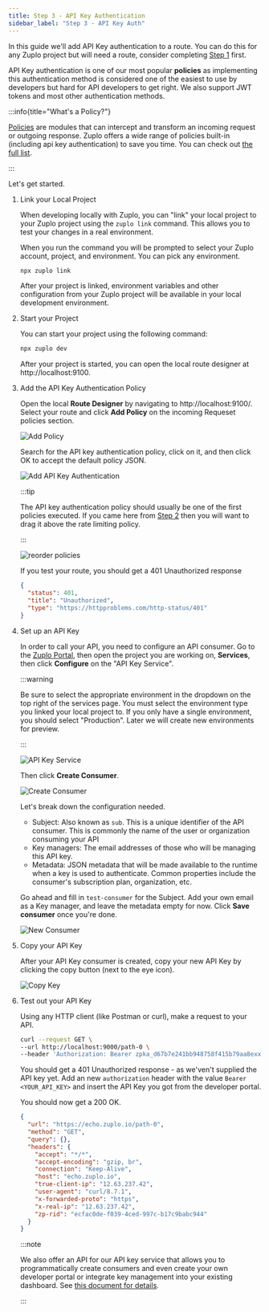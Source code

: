 ```yaml
---
title: Step 3 - API Key Authentication
sidebar_label: "Step 3 - API Key Auth"
---
```


<QuickstartPicker
  mode="local"
  alternateLink="/articles/step-3-add-api-key-auth"
/>

In this guide we'll add API Key authentication to a route. You can do this for
any Zuplo project but will need a route, consider completing
[Step 1](./step-1-setup-basic-gateway.mdx) first.

API Key authentication is one of our most popular **policies** as implementing
this authentication method is considered one of the easiest to use by developers
but hard for API developers to get right. We also support JWT tokens and most
other authentication methods.

:::info{title="What's a Policy?"}

[Policies](./policies.mdx) are modules that can intercept and transform an
incoming request or outgoing response. Zuplo offers a wide range of policies
built-in (including api key authentication) to save you time. You can check out
[the full list](./policies.mdx).

:::

Let's get started.

<Stepper>

1.  Link your Local Project

    When developing locally with Zuplo, you can "link" your local project to
    your Zuplo project using the `zuplo link` command. This allows you to test
    your changes in a real environment.

    When you run the command you will be prompted to select your Zuplo account,
    project, and environment. You can pick any environment.

    ```bash
    npx zuplo link
    ```

    After your project is linked, environment variables and other configuration
    from your Zuplo project will be available in your local development
    environment.

1.  Start your Project

    You can start your project using the following command:

    ```bash
    npx zuplo dev
    ```

    After your project is started, you can open the local route designer at
    http://localhost:9100.

1.  Add the API Key Authentication Policy

    Open the local **Route Designer** by navigating to http://localhost:9100/.
    Select your route and click **Add Policy** on the incoming Requeset policies
    section.

    <BrowserScreenshot url="http://localhost:9100/?path=routes.oas.json">

    ![Add Policy](../../public/media/step-3-add-api-key-auth-local/image.png)

    </BrowserScreenshot>

    Search for the API key authentication policy, click on it, and then click OK
    to accept the default policy JSON.

    <ModalScreenshot>

    ![Add API Key Authentication](../../public/media/step-3-add-api-key-auth/choose-policy.png)

    </ModalScreenshot>

    :::tip

    The API key authentication policy should usually be one of the first
    policies executed. If you came here from
    [Step 2](./step-2-add-rate-limiting.mdx) then you will want to drag it above
    the rate limiting policy.

    :::

    ![reorder policies](../../public/media/step-3-add-api-key-auth/image-1.gif)

    If you test your route, you should get a 401 Unauthorized response

    ```json
    {
      "status": 401,
      "title": "Unauthorized",
      "type": "https://httpproblems.com/http-status/401"
    }
    ```

1.  Set up an API Key

    In order to call your API, you need to configure an API consumer. Go to the
    [Zuplo Portal](https://portal.zuplo.com), then open the project you are
    working on, **Services**, then click **Configure** on the "API Key Service".

    :::warning

    Be sure to select the appropriate environment in the dropdown on the top
    right of the services page. You must select the environment type you linked
    your local project to. If you only have a single environment, you should
    select "Production". Later we will create new environments for preview.

    :::

    ![API Key Service](../../public/media/step-3-add-api-key-auth/image-2.png)

    Then click **Create Consumer**.

    ![Create Consumer](../../public/media/step-2-add-api-key-auth/image-8.png)

    Let's break down the configuration needed.
    - Subject: Also known as `sub`. This is a unique identifier of the API
      consumer. This is commonly the name of the user or organization consuming
      your API
    - Key managers: The email addresses of those who will be managing this API
      key.
    - Metadata: JSON metadata that will be made available to the runtime when a
      key is used to authenticate. Common properties include the consumer's
      subscription plan, organization, etc.

    Go ahead and fill in `test-consumer` for the Subject. Add your own email as
    a Key manager, and leave the metadata empty for now. Click **Save consumer**
    once you're done.

    <ModalScreenshot>

    ![New Consumer](../../public/media/step-3-add-api-key-auth/image-3.png)

    </ModalScreenshot>

1.  Copy your API Key

    After your API Key consumer is created, copy your new API Key by clicking
    the copy button (next to the eye icon).

    ![Copy Key](../../public/media/step-3-add-api-key-auth/image-4.png)

1.  Test out your API Key

    Using any HTTP client (like Postman or curl), make a request to your API.

    ```bash
    curl --request GET \
    --url http://localhost:9000/path-0 \
    --header 'Authorization: Bearer zpka_d67b7e241bb948758f415b79aa8exxxx_2efbxxxx'
    ```

    You should get a 401 Unauthorized response - as we'ven't supplied the API
    key yet. Add an new `authorization` header with the value
    `Bearer <YOUR_API_KEY>` and insert the API Key you got from the developer
    portal.

    You should now get a 200 OK.

    ```json
    {
      "url": "https://echo.zuplo.io/path-0",
      "method": "GET",
      "query": {},
      "headers": {
        "accept": "*/*",
        "accept-encoding": "gzip, br",
        "connection": "Keep-Alive",
        "host": "echo.zuplo.io",
        "true-client-ip": "12.63.237.42",
        "user-agent": "curl/8.7.1",
        "x-forwarded-proto": "https",
        "x-real-ip": "12.63.237.42",
        "zp-rid": "ecfac0de-f039-4ced-997c-b17c9babc944"
      }
    }
    ```

    :::note

    We also offer an API for our API key service that allows you to
    programmatically create consumers and even create your own developer portal
    or integrate key management into your existing dashboard. See
    [this document for details](./api-key-api.mdx).

    :::

</Stepper>
